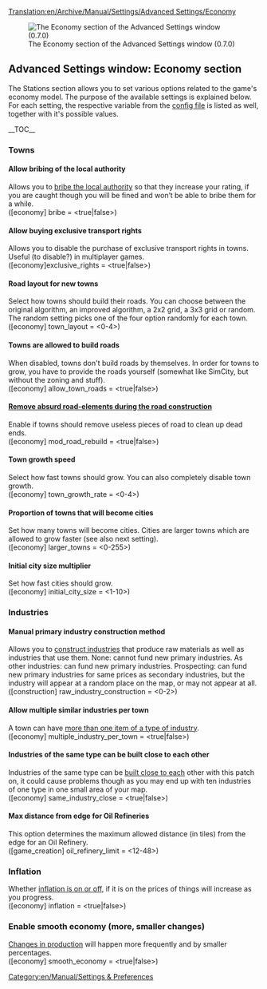 [[Translation:en/Archive/Manual/Settings/Advanced Settings/Economy]]
{{en/Warning|Information on this page applies to 0.7.x and up. See [[en/Archive/Manual/Settings/Configuring patches]] for information of how to change settings in 0.6.x and earlier.}}

[[File:en/Archive/Manual/Settings/Advset economy.png|frame|left|The Economy section of the Advanced Settings window (0.7.0)]]
==Advanced Settings window: Economy section==
{{en/Archive/Manual/Settings/Advanced Settings}}
The Stations section allows you to set various options related to the game's economy model. The purpose of the available settings is explained below. For each setting, the respective variable from the [[en/Archive/Manual/Settings/Openttd.cfg|config file]] is listed as well, together with it's possible values.

__TOC__

===Towns===
====Allow bribing of the local authority====
Allows you to [[en/Archive/Manual/Settings/Bribe authority|bribe the local authority]] so that they increase your rating, if you are caught though you will be fined and won’t be able to bribe them for a while.
<br />([economy] bribe = <true|false>)

====Allow buying exclusive transport rights====
Allows you to disable the purchase of exclusive transport rights in towns. Useful (to disable?) in multiplayer games.
<br />([economy]exclusive_rights = <true|false>)

====Road layout for new towns====
Select how towns should build their roads. You can choose between the original algorithm, an improved algorithm, a 2x2 grid, a 3x3 grid or random. The random setting picks one of the four option randomly for each town.
<br />([economy] town_layout = <0-4>)

====Towns are allowed to build roads====
When disabled, towns don't build roads by themselves. In order for towns to grow, you have to provide the roads yourself (somewhat like SimCity, but without the zoning and stuff).
<br />([economy] allow_town_roads = <true|false>)

====[[en/Archive/Manual/Settings/Remove absurd road-elements during the road construction|Remove absurd road-elements during the road construction]]====
Enable if towns should remove useless pieces of road to clean up dead ends.
<br />([economy] mod_road_rebuild = <true|false>)

====Town growth speed====
Select how fast towns should grow. You can also completely disable town growth.
<br />([economy] town_growth_rate = <0-4>)

====Proportion of towns that will become cities====
Set how many towns will become cities. Cities are larger towns which are allowed to grow faster (see also next setting).
<br />([economy] larger_towns = <0-255>)

====Initial city size multiplier====
Set how fast cities should grow.
<br />([economy] initial_city_size = <1-10>)

===Industries===
====Manual primary industry construction method====
Allows you to [[en/Archive/Manual/Settings/Build raw material industries|construct industries]] that produce raw materials as well as industries that use them. None: cannot fund new primary industries. As other industries: can fund new primary industries. Prospecting: can fund new primary industries for same prices as secondary industries, but the industry will appear at a random place on the map, or may not appear at all.
<br />([construction] raw_industry_construction = <0-2>)

====Allow multiple similar industries per town====
A town can have [[en/Archive/Manual/Settings/Multiple industries per town|more than one item of a type of industry]].
<br />([economy] multiple_industry_per_town = <true|false>)

====Industries of the same type can be built close to each other====
Industries of the same type can be [[en/Archive/Manual/Settings/Same industries close|built close to each]] other with this patch on, it could cause problems though as you may end up with ten industries of one type in one small area of your map.
<br />([economy] same_industry_close = <true|false>)

====Max distance from edge for Oil Refineries====
This option determines the maximum allowed distance (in tiles) from the edge for an Oil Refinery.
<br />([game_creation] oil_refinery_limit = <12-48>)

===Inflation===
Whether [[en/Archive/Manual/Settings/Disable inflation|inflation is on or off]], if it is on the prices of things will increase as you progress.
<br />([economy] inflation = <true|false>)

===Enable smooth economy (more, smaller changes)===
[[en/Archive/Manual/Settings/Smooth economy|Changes in production]] will happen more frequently and by smaller percentages.
<br />([economy] smooth_economy = <true|false>)



[[Category:en/Manual/Settings & Preferences]]